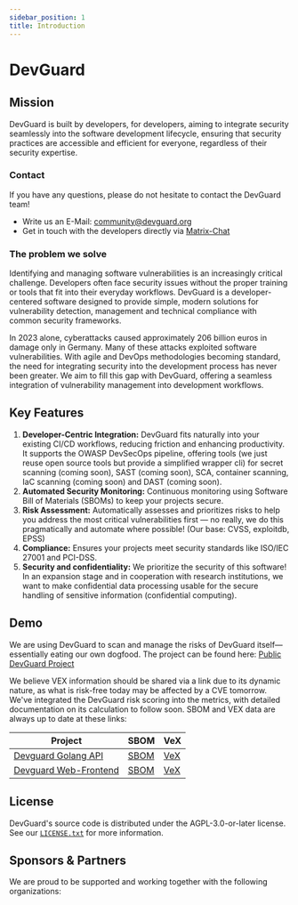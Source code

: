 ```yaml
---
sidebar_position: 1
title: Introduction
---
```



# DevGuard

## Mission

DevGuard is built by developers, for developers, aiming to integrate security
seamlessly into the software development lifecycle, ensuring that security
practices are accessible and efficient for everyone, regardless of their
security expertise.

### Contact

If you have any questions, please do not hesitate to contact the DevGuard team!

- Write us an E-Mail: community@devguard.org
- Get in touch with the developers directly via [Matrix-Chat](https://matrix.to/#/#devguard:matrix.org)


### The problem we solve

Identifying and managing software vulnerabilities is an increasingly critical
challenge. Developers often face security issues without the proper training
or tools that fit into their everyday workflows. DevGuard is a developer-centered
software designed to provide simple, modern solutions for vulnerability detection,
management and technical compliance with common security frameworks.

In 2023 alone, cyberattacks caused approximately 206 billion euros in damage only
in Germany. Many of these attacks exploited software vulnerabilities. With agile
and DevOps methodologies becoming standard, the need for integrating security
into the development process has never been greater. We aim to fill this gap with
DevGuard, offering a seamless integration of vulnerability management into
development workflows.

## Key Features

1. **Developer-Centric Integration:** DevGuard fits naturally into your 
    existing CI/CD workflows, reducing friction and enhancing productivity.
    It supports the OWASP DevSecOps pipeline, offering tools (we just
    reuse open source tools but provide a simplified wrapper cli) for secret
    scanning (coming soon), SAST (coming soon), SCA, container scanning,
    IaC scanning (coming soon) and DAST (coming soon).
2. **Automated Security Monitoring:** Continuous monitoring using Software
    Bill of Materials (SBOMs) to keep your projects secure.
3. **Risk Assessment:** Automatically assesses and prioritizes risks to
    help you address the most critical vulnerabilities first — no really, we do
    this pragmatically and automate where possible! (Our base: CVSS, exploitdb, EPSS)
4. **Compliance:** Ensures your projects meet security standards like ISO/IEC 27001 and PCI-DSS.
5. **Security and confidentiality:** We prioritize the security of this
    software! In an expansion stage and in cooperation with research institutions,
    we want to make confidential data processing usable for the secure handling
    of sensitive information (confidential computing).

## Demo

We are using DevGuard to scan and manage the risks of DevGuard itself—essentially
eating our own dogfood. The project can be found here: 
[Public DevGuard Project](https://main.devguard.org/l3montree-cybersecurity/projects/devguard)

We believe VEX information should be shared via a link due to its dynamic nature,
as what is risk-free today may be affected by a CVE tomorrow. We've integrated
the DevGuard risk scoring into the metrics, with detailed documentation on its
calculation to follow soon. SBOM and VEX data are always up to date at these links: 

|Project|SBOM|VeX|
|---|---|---|
|[Devguard Golang API](https://github.com/l3montree-dev/devguard)|[SBOM](https://main.devguard.org/l3montree-cybersecurity/projects/devguard/assets/devguard/sbom.json?scanType=container-scanning)|[VeX](https://main.devguard.org/l3montree-cybersecurity/projects/devguard/assets/devguard/vex.json?scanType=container-scanning)|
|[Devguard Web-Frontend](https://github.com/l3montree-dev/devguard-web)|[SBOM](https://main.devguard.org/l3montree-cybersecurity/projects/devguard/assets/devguard-web/sbom.json?scanType=container-scanning)|[VeX](https://main.devguard.org/l3montree-cybersecurity/projects/devguard/assets/devguard-web/vex.json?scanType=container-scanning)|

## License

DevGuard's source code is distributed under the AGPL-3.0-or-later license.
See our [`LICENSE.txt`](https://github.com/l3montree-dev/devguard/blob/main/LICENSE.txt) for more information.


## Sponsors & Partners

We are proud to be supported and working together with the following organizations:

<LogoCloud/>